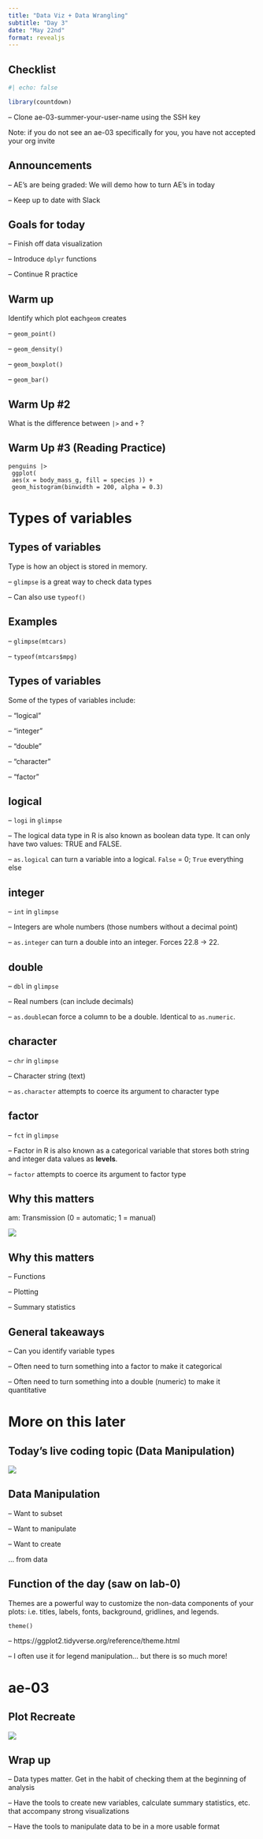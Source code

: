 ```yaml
---
title: "Data Viz + Data Wrangling"
subtitle: "Day 3"
date: "May 22nd"
format: revealjs
---
```


## Checklist

```r
#| echo: false

library(countdown)
```

-- Clone ae-03-summer-your-user-name using the SSH key

Note: if you do not see an ae-03 specifically for you, you have not accepted your org invite

## Announcements

-- AE's are being graded: We will demo how to turn AE's in today

-- Keep up to date with Slack

## Goals for today

-- Finish off data visualization

-- Introduce `dplyr` functions

-- Continue R practice

## Warm up

Identify which plot each`geom` creates

-- `geom_point()`

-- `geom_density()`

-- `geom_boxplot()`

-- `geom_bar()`

## Warm Up #2

What is the difference between `|>` and `+` ?

## Warm Up #3 (Reading Practice)

    penguins |>
     ggplot(
     aes(x = body_mass_g, fill = species )) +
     geom_histogram(binwidth = 200, alpha = 0.3)

# Types of variables

## Types of variables

Type is how an object is stored in memory.

-- `glimpse` is a great way to check data types

-- Can also use `typeof()`

## Examples

-- `glimpse(mtcars)`

-- `typeof(mtcars$mpg)`

## Types of variables

Some of the types of variables include:

-- "logical"

-- "integer"

-- "double"

-- "character"

-- "factor"

## logical

-- `logi` in `glimpse`

-- The logical data type in R is also known as boolean data type. It can only have two values: TRUE and FALSE. <br>

-- `as.logical` can turn a variable into a logical. `False` = 0; `True` everything else

## integer

-- `int` in `glimpse`

-- Integers are whole numbers (those numbers without a decimal point)

-- `as.integer` can turn a double into an integer. Forces 22.8 -\> 22.

## double

-- `dbl` in `glimpse`

-- Real numbers (can include decimals)

-- `as.double`can force a column to be a double. Identical to `as.numeric`.

## character

-- `chr` in `glimpse`

-- Character string (text)

-- `as.character` attempts to coerce its argument to character type

## factor

-- `fct` in `glimpse`

-- Factor in R is also known as a categorical variable that stores both string and integer data values as **levels**.

-- `factor` attempts to coerce its argument to factor type

## Why this matters

am: Transmission (0 = automatic; 1 = manual)

![](images/glimpsemtcars.png){fig-align="center"}

## Why this matters

-- Functions

-- Plotting

-- Summary statistics

## General takeaways

-- Can you identify variable types

-- Often need to turn something into a factor to make it categorical

-- Often need to turn something into a double (numeric) to make it quantitative

# More on this later

## Today's live coding topic (Data Manipulation)

![](images/messydata.png){fig-align="center"}

## Data Manipulation

-- Want to subset

-- Want to manipulate

-- Want to create

... from data

## Function of the day (saw on lab-0)

Themes are a powerful way to customize the non-data components of your plots: i.e. titles, labels, fonts, background, gridlines, and legends.

`theme()`

-- https://ggplot2.tidyverse.org/reference/theme.html

-- I often use it for legend manipulation... but there is so much more!

# ae-03

## Plot Recreate 

![](images/penguinplotrecreate.png){fig-align="center"}


## Wrap up

-- Data types matter. Get in the habit of checking them at the beginning of analysis

-- Have the tools to create new variables, calculate summary statistics, etc. that accompany strong visualizations

-- Have the tools to manipulate data to be in a more usable format
